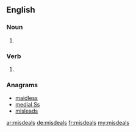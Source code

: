 ==English==

===Noun===
{{head|en|noun plural form}}

# {{plural of|misdeal|lang=en}}

===Verb===
{{head|en|verb form}}

# {{en-third-person singular of|misdeal}}

===Anagrams===
* [[maidless#English|maidless]]
* [[medial Ss#English|medial Ss]]
* [[misleads#English|misleads]]

[[ar:misdeals]]
[[de:misdeals]]
[[fr:misdeals]]
[[my:misdeals]]